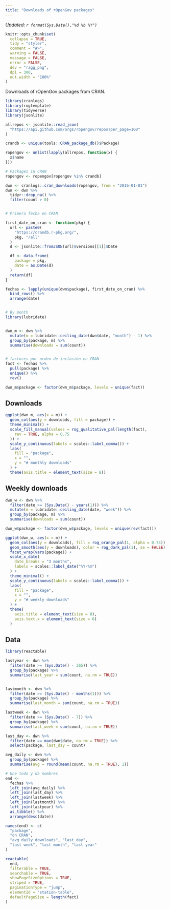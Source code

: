 ```yaml
---
title: "Downloads of rOpenGov packages"
---
```


*Updated: `r format(Sys.Date(),"%d %b %Y")`*


```r
knitr::opts_chunk$set(
  collapse = TRUE,
  tidy = "styler",
  comment = "#>",
  warning = FALSE,
  message = FALSE,
  error = FALSE,
  dev = "ragg_png",
  dpi = 300,
  out.width = "100%"
)
```

Downloads of rOpenGov packages from CRAN.


```r
library(cranlogs)
library(rogtemplate)
library(tidyverse)
library(jsonlite)

allrepos <- jsonlite::read_json(
  "https://api.github.com/orgs/ropengov/repos?per_page=100"
)

crandb <- unique(tools::CRAN_package_db()$Package)

ropengov <- unlist(lapply(allrepos, function(x) {
  x$name
}))

# Packages in CRAN
ropengov <- ropengov[ropengov %in% crandb]

dwn <- cranlogs::cran_downloads(ropengov, from = "2016-01-01")
dwn <- dwn %>%
  tidyr::drop_na() %>%
  filter(count > 0)


# Primera fecha en CRAN

first_date_on_cran <- function(pkg) {
  url <- paste0(
    "https://crandb.r-pkg.org/",
    pkg, "/all"
  )
  d <- jsonlite::fromJSON(url)$versions[[1]]$Date

  df <- data.frame(
    package = pkg,
    date = as.Date(d)
  )
  return(df)
}

fechas <- lapply(unique(dwn$package), first_date_on_cran) %>%
  bind_rows() %>%
  arrange(date)


# By month
library(lubridate)


dwn_m <- dwn %>%
  mutate(m = lubridate::ceiling_date(dwn$date, "month") - 1) %>%
  group_by(package, m) %>%
  summarise(downloads = sum(count))


# factores por orden de inclusión en CRAN
fact <- fechas %>%
  pull(package) %>%
  unique() %>%
  rev()

dwn_m$package <- factor(dwn_m$package, levels = unique(fact))
```


## Downloads

```r

ggplot(dwn_m, aes(x = m)) +
  geom_col(aes(y = downloads, fill = package)) +
  theme_minimal() +
  scale_fill_manual(values = rog_qualitative_pal(length(fact),
    rev = TRUE, alpha = 0.75
  )) +
  scale_y_continuous(labels = scales::label_comma()) +
  labs(
    fill = "package",
    x = "",
    y = "# monthly downloads"
  ) +
  theme(axis.title = element_text(size = 8))
```

## Weekly downloads

```r

dwn_w <- dwn %>%
  filter(date >= (Sys.Date() - years(1))) %>%
  mutate(m = lubridate::ceiling_date(date, "week")) %>%
  group_by(package, m) %>%
  summarise(downloads = sum(count))

dwn_w$package <- factor(dwn_w$package, levels = unique(rev(fact)))

ggplot(dwn_w, aes(x = m)) +
  geom_col(aes(y = downloads), fill = rog_orange_pal(1, alpha = 0.75)) +
  geom_smooth(aes(y = downloads), color = rog_dark_pal(1), se = FALSE) +
  facet_wrap(vars(package)) +
  scale_x_date(
    date_breaks = "3 months",
    labels = scales::label_date("%Y-%m")
  ) +
  theme_minimal() +
  scale_y_continuous(labels = scales::label_comma()) +
  labs(
    fill = "package",
    x = "",
    y = "# weekly downloads"
  ) +
  theme(
    axis.title = element_text(size = 8),
    axis.text.x = element_text(size = 6)
  )
```


## Data

```r

library(reactable)

lastyear <- dwn %>%
  filter(date >= (Sys.Date() - 365)) %>%
  group_by(package) %>%
  summarise(last_year = sum(count, na.rm = TRUE))


lastmonth <- dwn %>%
  filter(date >= (Sys.Date() - months(1))) %>%
  group_by(package) %>%
  summarise(last_month = sum(count, na.rm = TRUE))

lastweek <- dwn %>%
  filter(date >= (Sys.Date() - 7)) %>%
  group_by(package) %>%
  summarise(last_week = sum(count, na.rm = TRUE))

last_day <- dwn %>%
  filter(date == max(dwn$date, na.rm = TRUE)) %>%
  select(package, last_day = count)

avg_daily <- dwn %>%
  group_by(package) %>%
  summarise(avg = round(mean(count, na.rm = TRUE), 1))

# Une todo y da nombres
end <-
  fechas %>%
  left_join(avg_daily) %>%
  left_join(last_day) %>%
  left_join(lastweek) %>%
  left_join(lastmonth) %>%
  left_join(lastyear) %>%
  as_tibble() %>%
  arrange(desc(date))

names(end) <- c(
  "package",
  "on CRAN",
  "avg daily downloads", "last day",
  "last week", "last month", "last year"
)

reactable(
  end,
  filterable = TRUE,
  searchable = TRUE,
  showPageSizeOptions = TRUE,
  striped = TRUE,
  paginationType = "jump",
  elementId = "station-table",
  defaultPageSize = length(fact)
)
```
